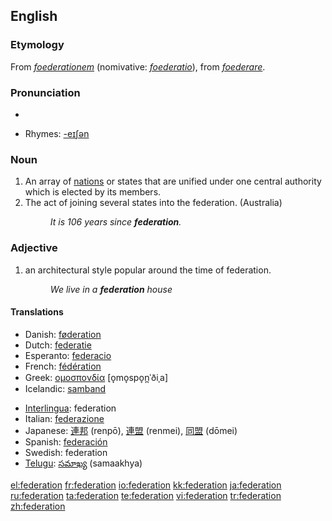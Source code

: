 {{see|fédération}}
{{wikipedia|dab=federation (disambiguation)|federation}}
==English==
===Etymology===
From {{LL.}} ''[[foederationem]]'' (nomivative: ''[[foederatio]]''), from {{L.}} ''[[foederare]]''.

===Pronunciation===
*{{audio|en-us-federation.ogg|Audio (US)}}

*Rhymes: [[Rhymes:English:-eɪʃǝn|-eɪʃǝn]]

===Noun===
{{wikipedia}}
{{en-noun}}

# An array of [[nation]]s or states that are unified under one central authority which is elected by its members.
# The act of joining several states into the federation. (Australia)
#:'' It is 106 years since '''federation'''.''

===Adjective===
{{en-adj|-}}

# {{Australian English}} an architectural style popular around the time of federation.
#:''We live in a '''federation''' house''

====Translations====
{{top}}
*Danish: [[føderation]] {{c}}
*Dutch: [[federatie]] {{f}}
*Esperanto: [[federacio]]
*French: [[fédération]] {{f}}
*Greek: [[ομοσπονδία]] [o̞mo̞spo̞n̪ˈðiˌa] {{f}}
*Icelandic: [[samband]] {{n}}
{{mid}}
*[[Interlingua]]: federation
*Italian: [[federazione]] {{f}}
*Japanese: [[連邦]] (renpō), [[連盟]] (renmei), [[同盟]] (dōmei)
*Spanish: [[federación]]
*Swedish: federation
*[[Telugu]]: [[సమాఖ్య]] (samaakhya)
{{bottom}}

[[el:federation]]
[[fr:federation]]
[[io:federation]]
[[kk:federation]]
[[ja:federation]]
[[ru:federation]]
[[ta:federation]]
[[te:federation]]
[[vi:federation]]
[[tr:federation]]
[[zh:federation]]